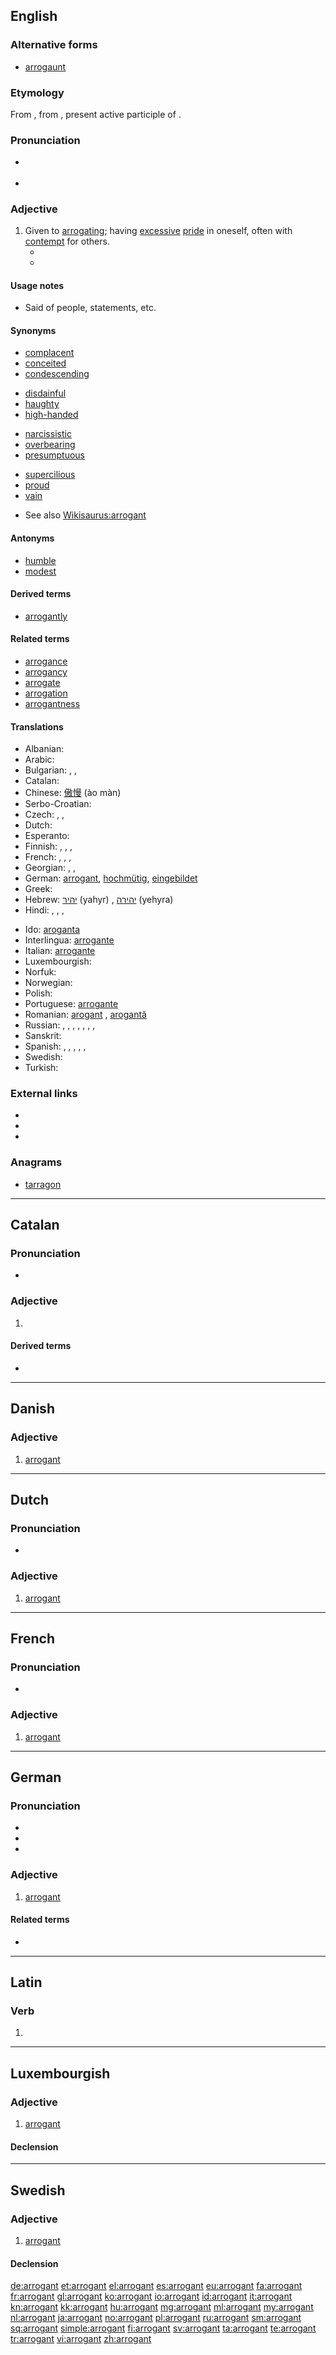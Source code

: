 ==English==
{{rfc-auto}}
{{wikipedia|arrogance}}

===Alternative forms===
* [[arrogaunt]] {{qualifier|obsolete}}

===Etymology===
From {{etyl|fro|en}} {{term|arrogant|lang=fro}}, from {{etyl|la}} {{term|arrogans|arrogāns||lang=la}}, present active participle of {{term|arrogo|arrogō|||lang=la}}.

===Pronunciation===
* {{a|RP}} {{IPA|/ˈærəɡənt/}}
* {{audio|en-us-arrogant.ogg|Audio (US)}}

===Adjective===
{{en-adj}}

# Given to [[arrogate|arrogating]]; having [[excessive]] [[pride]] in oneself, often with [[contempt]] for others.
#* {{quote-book|year=1878|author=[[w:Friedrich Nietzsche|Friedrich Nietzsche]]|title=Wanting to be Loved|passage=The demand to be loved is the greatest of all '''arrogant''' presumptions.}}
#* {{quote-book|year=1987|passage=Call me a braggart, call me '''arrogant'''. People at ABC (and elsewhere) have called me worse. But when you need the job done on deadline, you’ll call me.|author=[[w:Sam Donaldson|Sam Donaldson]]|title=Hold On, Mr President!}}

====Usage notes====
* Said of people, statements, etc.

====Synonyms====
{{top4}}
* [[complacent]]
* [[conceited]]
* [[condescending]]
{{mid4}}
* [[disdainful]]
* [[haughty]]
* [[high-handed]]
{{mid4}}
* [[narcissistic]]
* [[overbearing]]
* [[presumptuous]]
{{mid4}}
* [[supercilious]]
* [[proud]]
* [[vain]]
{{bottom}}
* See also [[Wikisaurus:arrogant]]

====Antonyms====
* [[humble]]
* [[modest]]

====Derived terms====
* [[arrogantly]]

====Related terms====
* [[arrogance]]
* [[arrogancy]]
* [[arrogate]]
* [[arrogation]]
* [[arrogantness]]

====Translations====
{{trans-top|having excessive pride}}
* Albanian: {{t+|sq|arrogant|xs=Albanian}}
* Arabic: {{t-|ar|متكبر|tr=mutakabbir}}
* Bulgarian: {{t+|bg|арогантен}}, {{t+|bg|надменен}}, {{t+|bg|високомерен}}
* Catalan: {{t-|ca|arrogant}}
* Chinese: [[傲慢]] (ào màn)
* Serbo-Croatian: {{t|sh|arogantan|alt=arogàntan}}
* Czech: {{t+|cs|arogantní}}, {{t-|cs|domýšlivý|m}}, {{t-|cs|nafoukaný|m}}
* Dutch: {{t+|nl|arrogant}}
* Esperanto: {{t-|eo|aroganta|xs=Esperanto}}
* Finnish: {{t-|fi|röyhkeä}}, {{t+|fi|ylimielinen}}, {{t-|fi|kopea}}, {{t-|fi|julkea}}
* French: {{t+|fr|arrogant|m}}, {{t+|fr|arrogante|f}}, {{t+|fr|orgueilleux|m}}, {{t+|fr|orgueilleuse|f}}
* Georgian: {{t-|ka|ამპარტავანი|sc=Geor}}, {{t-|ka|ქედმაღალი|sc=Geor}}, {{t-|ka|მედიდური|sc=Geor}}
* German: [[arrogant#German|arrogant]], [[hochmütig]], [[eingebildet]]
* Greek: {{t+|el|υπεροπτικός|tr=yperoptikós}}
* Hebrew: [[יהיר]] (yahyr) {{m}}, [[יהירה]] (yehyra) {{f}}
* Hindi: {{t-|hi|अभिमानी|tr=abhimānī|xs=Hindi}}, {{t-|hi|घमंडी|tr=ghamandī|sc=Deva}}, {{t-|hi|दम्भी|tr=dambhī|sc=Deva}}, {{t-|hi|अक्खड़|tr=akkhaṛ|sc=Deva}}
{{trans-mid}}
* Ido: [[aroganta]]
* Interlingua: [[arrogante]]
* Italian: [[arrogante]] {{m|f}}
* Luxembourgish: {{t-|lb|arrogant}}
* Norfuk: {{tø|cpe-nor|waawaha}}
* Norwegian: {{t+|no|arrogant}}
* Polish: {{t+|pl|arogancki|m}}
* Portuguese: [[arrogante]] {{m|f}}
* Romanian: [[arogant]] {{m}}, [[arogantă]] {{f}}
* Russian: {{t+|ru|надменный|m}}, {{t+|ru|высокомерный|m}}, {{t+|ru|тщеславный|m}}, {{t+|ru|кичливый|m}}, {{t+|ru|горделивый|m}}, {{t+|ru|спесивый|m}}, {{t+|ru|чванливый|m}}, {{t+|ru|заносчивый|m}}
* Sanskrit: {{t-|sa|अभिमानिन्|tr=abhimānin|sc=Deva}}
* Spanish: {{t-|es|arrogante}}, {{t-|es|soberbio}}, {{t-|es|altivo}}, {{t+|es|altanero}}, {{t+|es|creído}}, {{t+|es|presumido}}
* Swedish: {{t+|sv|arrogant}}
* Turkish: {{t+|tr|kibirli}}
{{trans-bottom}}

===External links===
* {{R:Webster 1913}}
* {{R:Century 1911}}
* {{R:OneLook}}

===Anagrams===
* [[tarragon#English|tarragon]]

----

==Catalan==

===Pronunciation===
* {{rhymes|ant|lang=ca}}

===Adjective===
{{ca-adj|type=mf}}

# {{l|en|arrogant}}

====Derived terms====
* {{l|ca|arrogantment}}

----

==Danish==

===Adjective===
{{head|da|adjective}}

# [[arrogant#English|arrogant]]

----

==Dutch==

===Pronunciation===
* {{audio|Nl-arrogant.ogg|audio}}

===Adjective===
{{nl-adj}}

# [[#English|arrogant]]

----

==French==

===Pronunciation===
* {{audio|Fr-arrogant.ogg|audio}}

===Adjective===
{{fr-adj}}

# [[#English|arrogant]]

----

==German==

===Pronunciation===
* {{rhymes|ant|lang=de}}
* {{audio|De-at-arrogant.ogg|Audio (Austria)}}
* {{IPA|/aʁoˈgant/|lang=de}}

===Adjective===
{{head|de|adjective}}

# [[#English|arrogant]]

====Related terms====
* {{l|de|Arroganz}}

----

==Latin==

===Verb===
{{la-verb-form|arrogant}}

# {{conjugation of|arrogo|arrogō|3|p|pres|act|ind|lang=la}}

----

==Luxembourgish==

===Adjective===
{{head|lb|adjective}}

# [[arrogant#English|arrogant]]

====Declension====
{{lb-decl-adj|t}}

----

==Swedish==

===Adjective===
{{head|sv|adjective}}

# [[#English|arrogant]]

====Declension====
{{sv-adj-peri|2=arrogant}}

[[de:arrogant]]
[[et:arrogant]]
[[el:arrogant]]
[[es:arrogant]]
[[eu:arrogant]]
[[fa:arrogant]]
[[fr:arrogant]]
[[gl:arrogant]]
[[ko:arrogant]]
[[io:arrogant]]
[[id:arrogant]]
[[it:arrogant]]
[[kn:arrogant]]
[[kk:arrogant]]
[[hu:arrogant]]
[[mg:arrogant]]
[[ml:arrogant]]
[[my:arrogant]]
[[nl:arrogant]]
[[ja:arrogant]]
[[no:arrogant]]
[[pl:arrogant]]
[[ru:arrogant]]
[[sm:arrogant]]
[[sq:arrogant]]
[[simple:arrogant]]
[[fi:arrogant]]
[[sv:arrogant]]
[[ta:arrogant]]
[[te:arrogant]]
[[tr:arrogant]]
[[vi:arrogant]]
[[zh:arrogant]]